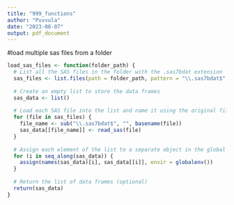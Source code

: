 ```yaml
---
title: "999_functions"
author: "Puvvula"
date: "2023-08-07"
output: pdf_document
---
```


#load multiple sas files from a folder
```r
load_sas_files <- function(folder_path) {
  # List all the SAS files in the folder with the .sas7bdat extension
  sas_files <- list.files(path = folder_path, pattern = "\\.sas7bdat$", full.names = TRUE)
  
  # Create an empty list to store the data frames
  sas_data <- list()
  
  # Load each SAS file into the list and name it using the original file name
  for (file in sas_files) {
    file_name <- sub("\\.sas7bdat$", "", basename(file))
    sas_data[[file_name]] <- read_sas(file)
  }
  
  # Assign each element of the list to a separate object in the global environment
  for (i in seq_along(sas_data)) {
    assign(names(sas_data)[i], sas_data[[i]], envir = globalenv())
  }
  
  # Return the list of data frames (optional)
  return(sas_data)
}

```

